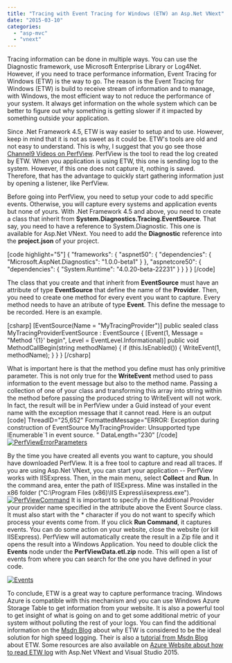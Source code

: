 ```yaml
---
title: "Tracing with Event Tracing for Windows (ETW) an Asp.Net VNext"
date: "2015-03-10"
categories: 
  - "asp-mvc"
  - "vnext"
---
```


Tracing information can be done in multiple ways. You can use the Diagnostic framework, use Microsoft Enterprise Library or Log4Net. However, if you need to trace performance information, Event Tracing for Windows (ETW) is the way to go. The reason is the Event Tracing for Windows (ETW) is build to receive stream of information and to manage, with Windows, the most efficient way to not reduce the performance of your system. It always get information on the whole system which can be better to figure out why something is getting slower if it impacted by something outside your application.

Since .Net Framework 4.5, ETW is way easier to setup and to use. However, keep in mind that it is not as sweet as it could be. ETW's tools are old and not easy to understand. This is why, I suggest that you go see those [Channel9 Videos on PerfView](http://channel9.msdn.com/series/PerfView-tutorial "PerfView Channel9"). PerfView is the tool to read the log created by ETW. When you application is using ETW, this one is sending log to the system. However, if this one does not capture it, nothing is saved. Therefore, that has the advantage to quickly start gathering information just by opening a listener, like PerfView.

Before going into PerfView, you need to setup your code to add specific events. Otherwise, you will capture every systems and application events but none of yours. With .Net Framework 4.5 and above, you need to create a class that inherit from **System.Diagnostics.Tracing.EventSource**. That say, you need to have a reference to System.Diagnostic. This one is available for Asp.Net VNext. You need to add the **Diagnostic** reference into the **project.json** of your project.

\[code highlight="5"\] { "frameworks": { "aspnet50": { "dependencies": { "Microsoft.AspNet.Diagnostics": "1.0.0-beta1" } }, "aspnetcore50": { "dependencies": { "System.Runtime": "4.0.20-beta-22231" } } } } \[/code\]

The class that you create and that inherit from **EventSource** must have an attribute of type **EventSource** that define the name of the **Provider**. Then, you need to create one method for every event you want to capture. Every method needs to have an atribute of type **Event**. This define the message to be recorded. Here is an example.

\[csharp\] \[EventSource(Name = "MyTracingProvider")\] public sealed class MyTracingProviderEventSource : EventSource { \[Event(1, Message = "Method '{1}' begin", Level = EventLevel.Informational)\] public void MethodCallBegin(string methodName) { if (this.IsEnabled()) { WriteEvent(1, methodName); } } } \[/csharp\]

What is important here is that the method you define must has only primitive parameter. This is not only true for the **WriteEvent** method used to pass information to the event message but also to the method name. Passing a collection of one of your class and transforming this array into string within the method before passing the produced string to WriteEvent will not work. In fact, the result will be in PerfView under a Guid instead of your event name with the exception message that it cannot read. Here is an output \[code\] ThreadID="25,652" FormattedMessage="ERROR: Exception during construction of EventSource MyTracingProvider: Unsupported type IEnumerable\`1 in event source. " DataLength="230" \[/code\] [![PerfViewErrorParameters](http://patrickdesjardins.com/blog/wp-content/uploads/2014/12/PerfViewErrorParameters-400x229.png)](http://patrickdesjardins.com/blog/tracing-with-event-tracing-for-windows-etw-an-asp-net-vnext/perfviewerrorparameters)

By the time you have created all events you want to capture, you should have downloaded PerfView. It is a free tool to capture and read all traces. If you are using Asp.Net VNext, you can start your application -- PerfView works with IISExpress. Then, in the main menu, select **Collect** and **Run**. In the command area, enter the path of IISExpress. Mine was installed in the x86 folder ("C:\\Program Files (x86)\\IIS Express\\iisexpress.exe"). [![PerfViewCommand](http://patrickdesjardins.com/blog/wp-content/uploads/2014/12/PerfViewCommand-400x218.png)](http://patrickdesjardins.com/blog/tracing-with-event-tracing-for-windows-etw-an-asp-net-vnext/perfviewcommand) It is important to specify in the Additional Provider your provider name specified in the attribute above the Event Source class. It must also start with the \* character if you do not want to specify which process your events come from. If you click **Run Command**, it captures events. You can do some action on your website, close the website (or kill IISExpress). PerfView will automatically create the result in a Zip file and it opens the result into a Windows Application. You need to double click the **Events** node under the **PerfViewData.etl.zip** node. This will open a list of events from where you can search for the one you have defined in your code.

[![Events](http://patrickdesjardins.com/blog/wp-content/uploads/2014/12/Events-400x185.png)](http://patrickdesjardins.com/blog/tracing-with-event-tracing-for-windows-etw-an-asp-net-vnext/events)

To conclude, ETW is a great way to capture performance tracing. Windows Azure is compatible with this mechanism and you can use Windows Azure Storage Table to get information from your website. It is also a powerful tool to get insight of what is going on and to get some additional metric of your system without polluting the rest of your logs. You can find the additional information on the [Msdn Blog](http://blogs.msdn.com/b/vancem/archive/2012/08/13/windows-high-speed-logging-etw-in-c-net-using-system-diagnostics-tracing-eventsource.aspx) about why ETW is considered to be the ideal solution for high speed logging. Their is also a [tutorial from Msdn Blog](http://blogs.msdn.com/b/vancem/archive/2012/07/09/logging-your-own-etw-events-in-c-system-diagnostics-tracing-eventsource.aspx) about ETW. Some resources are also available on [Azure Website about how to read ETW log](http://azure.microsoft.com/blog/2014/11/12/announcing-azure-sdk-2-5-for-net-and-visual-studio-2015-preview/) with Asp.Net VNext and Visual Studio 2015.
